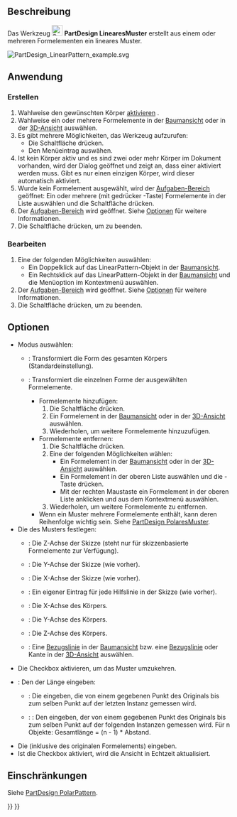 <languages/>

{{Docnav/de
|[[PartDesign_Mirrored/de|Spiegeln]]
|[[PartDesign_PolarPattern/de|PolaresMuster]]
|[[PartDesign_Workbench/de|PartDesign]]
|IconL=PartDesign_Mirrored.svg
|IconR=PartDesign_PolarPattern.svg
|IconC=Workbench_PartDesign.svg
}}

{{GuiCommand/de
|Name=PartDesign LinearPattern
|Name/de=PartDesign LinearesMuster
|MenuLocation=Part Design → Muster anwenden → Lineares Muster
|Workbenches=[[PartDesign_Workbench/de|PartDesign]]
|SeeAlso=[[PartDesign_MultiTransform/de|PartDesign MehrfachTransformation]]
}}

<span id="Description"></span>
==Beschreibung==

Das Werkzeug [[Image:PartDesign_LinearPattern.svg|24px]] '''PartDesign LinearesMuster''' erstellt aus einem oder mehreren Formelementen ein lineares Muster.

[[File:PartDesign LinearPattern example.svg|none]]
{{Caption|Ein L-förmiger Block (B), der auf einer Grundplatte (A, auch als ''Träger'' bezeichnet) angebracht ist, wird für ein lineares Muster verwendet. Das Ergebnis (C) ist rechts dargestellt.''}}

<span id="Usage"></span>
==Anwendung==

<span id="Create"></span>
===Erstellen===

# Wahlweise den gewünschten Körper [[PartDesign_Body/de#Aktiver_Status|aktivieren]] .
# Wahlweise ein oder mehrere Formelemente in der [[Tree_view/de|Baumansicht]] oder in der  [[3D_view|3D-Ansicht]] auswählen.
# Es gibt mehrere Möglichkeiten, das Werkzeug aufzurufen:
#* Die Schaltfläche {{Button|[[Image:PartDesign_LinearPattern.svg|16px]] [[PartDesign_LinearPattern/de|Lineares Muster]]}} drücken.
#* Den Menüeintrag  {{MenuCommand|Part Design → Muster anwenden → [[Image:PartDesign_LinearPattern.svg|16px]] Lineares Muster}} auswähen.
# Ist kein Körper aktiv und es sind zwei oder mehr Körper im Dokument vorhanden, wird der Dialog {{MenuCommand|Aktiver Körper erforderlich}} geöffnet und zeigt an, dass einer aktiviert werden muss. Gibt es nur einen einzigen Körper, wird dieser automatisch aktiviert.
# Wurde kein Formelement ausgewählt, wird der [[Task_panel/de|Aufgaben-Bereich]] {{MenuCommand|Element auswählen}} geöffnet: Ein oder mehrere (mit gedrücker {{KEY|Ctrl}}-Taste) Formelemente in der Liste auswählen und die Schaltfläche {{Button|OK}} drücken.
# Der [[Task_panel/de|Aufgaben-Bereich]]  {{MenuCommand|Parameter des linearen Musters}} wird geöffnet. Siehe [[#Optionen|Optionen]] für weitere Informationen.
# Die Schaltfläche {{Button|OK}} drücken, um zu beenden.

<span id="Edit"></span>
===Bearbeiten===

# Eine der folgenden Möglichkeiten auswählen:
#* Ein Doppelklick auf das LinearPattern-Objekt in der [[Tree_view/de|Baumansicht]].
#* Ein Rechtsklick auf das LinearPattern-Objekt in der [[Tree_view/de|Baumansicht]] und die Menüoption {{MenuCommand|Lineares Muster bearbeiten}} im Kontextmenü auswählen.
# Der [[Task_panel/de|Aufgaben-Bereich]] {{MenuCommand|Parameter des linearen Musters}} wird geöffnet. Siehe [[#Optionen|Optionen]] für weitere Informationen.
# Die Schaltfläche {{Button|OK}} drücken, um zu beenden.

<span id="Options"></span>
==Optionen==

* Modus auswählen:
** {{MenuCommand|Körper transformieren}}: Transformiert die Form des gesamten Körpers (Standardeinstellung). {{Version/de|1.0}}
** {{MenuCommand|Werkzeugformen transformieren}}: Transformiert die einzelnen  Forme der ausgewählten Formelemente.
*** Formelemente hinzufügen:
***# Die Schaltfläche {{Button|Element hinzufügen}} drücken.
***# Ein Formelement in der [[Tree_view/de|Baumansicht]] oder in der [[3D_view/de|3D-Ansicht]] auswählen.
***# Wiederholen, um weitere Formelemente hinzuzufügen.
*** Formelemente entfernen:
***# Die Schaltfläche {{Button|Element entfernen}} drücken.
***# Eine der folgenden Möglichkeiten wählen:
***#* Ein Formelement in der [[Tree_view/de|Baumansicht]] oder in der [[3D_view/de|3D-Ansicht]] auswählen.
***#* Ein Formelement in der oberen Liste auswählen und die {{KEY|Del}}-Taste drücken.
***#* Mit der rechten Maustaste ein Formelement in der oberen Liste anklicken und {{MenuCommand|Entfernen}} aus dem Kontextmenü auswählen.
***# Wiederholen, um weitere Formelemente zu entfernen.
*** Wenn ein Muster mehrere Formelemente enthält, kann deren Reihenfolge wichtig sein. Siehe [[PartDesign_PolarPattern/de#Formelemente ordnen|PartDesign PolaresMuster]].
* Die {{MenuCommand|Richtung}} des Musters festlegen:
** {{MenuCommand|Normal zur Skizzenachse}}: Die Z-Achse der Skizze (steht nur für skizzenbasierte Formelemente zur Verfügung).
** {{MenuCommand|Vertikale Skizzenachse}}: Die Y-Achse der Skizze (wie vorher).
** {{MenuCommand|Horizontale Skizzenachse}}: Die X-Achse der Skizze (wie vorher).
** {{MenuCommand|Konstruktionslinie}}: Ein eigener Eintrag für jede Hilfslinie in der Skizze (wie vorher).
** {{MenuCommand|Basis X-Achse}}: Die X-Achse des Körpers.
** {{MenuCommand|Basis Y-Achse}}: Die Y-Achse des Körpers.
** {{MenuCommand|Basis Z-Achse}}: Die Z-Achse des Körpers.
** {{MenuCommand|Wähle Referenz auswählen...}}: Eine [[PartDesign_Line/de|Bezugslinie]] in der [[Tree_view/de|Baumansicht]] bzw. eine [[PartDesign_Line/de| Bezugslinie]] oder Kante in der [[3D_view/de|3D-Ansicht]] auswählen.
* Die Checkbox {{MenuCommand|Richtung umkehren}} aktivieren, um das Muster umzukehren.
* {{Version/de|1.0}}: Den {{MenuCommand|Modus}} der Länge eingeben:
** {{MenuCommand|Gesamtlänge}}: Die {{MenuCommand|Länge}} eingeben, die von einem gegebenen Punkt des Originals bis zum selben Punkt auf der letzten Instanz gemessen wird.
** {{Version/de|1.0}}: {{MenuCommand|Versetzen}}: Den {{MenuCommand|Abstand}} eingeben, der von einem gegebenen Punkt des Originals bis zum selben Punkt auf der folgenden Instanzen gemessen wird. Für n Objekte: Gesamtlänge = (n - 1) * Abstand.
* Die {{MenuCommand|Anzahl}} (inklusive des originalen Formelements) eingeben.
* Ist die Checkbox {{MenuCommand|Ansicht aktualisieren}} aktiviert, wird die Ansicht in Echtzeit aktualisiert.

<span id="Limitations"></span>
==Einschränkungen==

Siehe [[PartDesign_PolarPattern#Limitations|PartDesign PolarPattern]].


{{Docnav/de
|[[PartDesign_Mirrored/de|Spiegeln]]
|[[PartDesign_PolarPattern/de|PolaresMuster]]
|[[PartDesign_Workbench/de|PartDesign]]
|IconL=PartDesign_Mirrored.svg
|IconR=PartDesign_PolarPattern.svg
|IconC=Workbench_PartDesign.svg
}}

{{PartDesign Tools navi{{#translation:}}}}
{{Userdocnavi{{#translation:}}}}